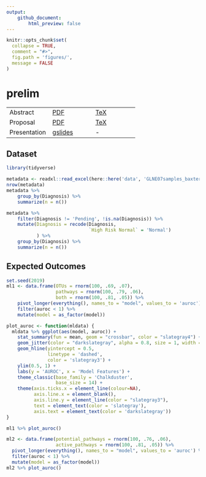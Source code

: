 ```yaml
---
output:
    github_document:
        html_preview: false
---
```


<!-- README.md is generated from README.Rmd. Please edit that file -->

```r
knitr::opts_chunk$set(
  collapse = TRUE,
  comment = "#>",
  fig.path = 'figures/',
  message = FALSE
)
```

# prelim

<!-- badges: start -->
<!-- badges: end -->

|   |   |   |
|---|---|---|
| Abstract | [PDF](docs/abstract.pdf) | [TeX](submission/abstract.tex) |
| Proposal | [PDF](docs/proposal.pdf) | [TeX](submission/proposal.tex) |
| Presentation | [gslides](https://docs.google.com/presentation/d/19kXLBr-lk_3Wva_raEzOGOYW2AH-GfA2ngcSSdOFJlY/edit?usp=sharing) | - |

## Dataset

```r
library(tidyverse)
```

```r
metadata <- readxl::read_excel(here::here('data', 'GLNE07samples_baxter.xlsx'))
nrow(metadata)
metadata %>% 
    group_by(Diagnosis) %>% 
    summarize(n = n())

metadata %>%
    filter(Diagnosis != 'Pending', !is.na(Diagnosis)) %>% 
    mutate(Diagnosis = recode(Diagnosis,  
                              `High Risk Normal` = 'Normal')
           ) %>% 
    group_by(Diagnosis) %>% 
    summarize(n = n())
```

## Expected Outcomes

```r
set.seed(2019)
ml1 <- data.frame(OTUs = rnorm(100, .69, .07),
                  pathways = rnorm(100, .79, .06),
                  both = rnorm(100, .81, .05)) %>% 
    pivot_longer(everything(), names_to = "model", values_to = 'auroc') %>% 
    filter(auroc < 1) %>% 
    mutate(model = as_factor(model))
```

```r
plot_auroc <- function(mldata) {
  mldata %>% ggplot(aes(model, auroc)) +
    stat_summary(fun = mean, geom = "crossbar", color = "slategray4") +
    geom_jitter(color = "darkslategray", alpha = 0.8, size = 1, width = 0.2) +
    geom_hline(yintercept = 0.5, 
               linetype = 'dashed',
               color = 'slategray3') +
    ylim(0.5, 1) +
    labs(y = 'AUROC', x = 'Model Features') +
    theme_classic(base_family = 'Chalkduster', 
                  base_size = 14) + 
    theme(axis.ticks.x = element_line(colour=NA),
          axis.line.x = element_blank(),
          axis.line.y = element_line(color = "slategray3"),
          text = element_text(color = 'slategray'),
          axis.text = element_text(color = 'darkslategray'))
}

ml1 %>% plot_auroc()
```

```r
ml2 <- data.frame(potential_pathways = rnorm(100, .76, .06),
                  active_pathways = rnorm(100, .81, .05)) %>% 
  pivot_longer(everything(), names_to = "model", values_to = 'auroc') %>%
  filter(auroc < 1) %>%
  mutate(model = as_factor(model))
ml2 %>% plot_auroc()
```

